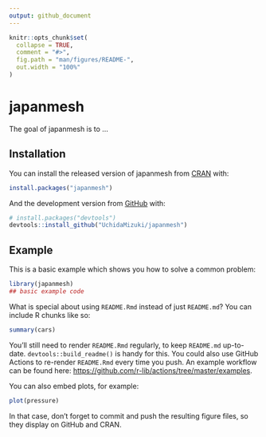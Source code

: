 ```yaml
---
output: github_document
---
```


<!-- README.md is generated from README.Rmd. Please edit that file -->

```r
knitr::opts_chunk$set(
  collapse = TRUE,
  comment = "#>",
  fig.path = "man/figures/README-",
  out.width = "100%"
)
```

# japanmesh

<!-- badges: start -->
<!-- badges: end -->

The goal of japanmesh is to ...

## Installation

You can install the released version of japanmesh from [CRAN](https://CRAN.R-project.org) with:

``` r
install.packages("japanmesh")
```

And the development version from [GitHub](https://github.com/) with:

``` r
# install.packages("devtools")
devtools::install_github("UchidaMizuki/japanmesh")
```
## Example

This is a basic example which shows you how to solve a common problem:

```r
library(japanmesh)
## basic example code
```

What is special about using `README.Rmd` instead of just `README.md`? You can include R chunks like so:

```r
summary(cars)
```

You'll still need to render `README.Rmd` regularly, to keep `README.md` up-to-date. `devtools::build_readme()` is handy for this. You could also use GitHub Actions to re-render `README.Rmd` every time you push. An example workflow can be found here: <https://github.com/r-lib/actions/tree/master/examples>.

You can also embed plots, for example:

```r
plot(pressure)
```

In that case, don't forget to commit and push the resulting figure files, so they display on GitHub and CRAN.
